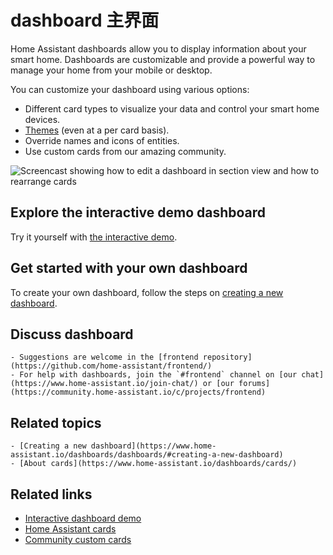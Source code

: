 
# dashboard 主界面

<p className="text-xl font-semibold">
Home Assistant dashboards allow you to display information about your smart home. Dashboards are customizable and provide a powerful way to manage your home from your mobile or desktop.
</p>

You can customize your dashboard using various options:

- Different card types to visualize your data and control your smart home devices.
- [Themes](https://www.home-assistant.io/integrations/frontend/#defining-themes) (even at a per card basis).
- Override names and icons of entities.
- Use custom cards from our amazing community.

![Screencast showing how to edit a dashboard in section view and how to rearrange cards](./img/section_view_rearrange_cards.gif)

## Explore the interactive demo dashboard 

Try it yourself with [the interactive demo](https://demo.home-assistant.io/).

## Get started with your own dashboard

To create your own dashboard, follow the steps on [creating a new dashboard](https://www.home-assistant.io/dashboards/dashboards/#creating-a-new-dashboard).

## Discuss dashboard 
    - Suggestions are welcome in the [frontend repository](https://github.com/home-assistant/frontend/)
    - For help with dashboards, join the `#frontend` channel on [our chat](https://www.home-assistant.io/join-chat/) or [our forums](https://community.home-assistant.io/c/projects/frontend)

## Related topics
    - [Creating a new dashboard](https://www.home-assistant.io/dashboards/dashboards/#creating-a-new-dashboard)
    - [About cards](https://www.home-assistant.io/dashboards/cards/)


## Related links

- [Interactive dashboard demo](https://demo.home-assistant.io/)
- [Home Assistant cards](https://home-assistant-cards.bessarabov.com/)
- [Community custom cards](https://github.com/custom-cards)
